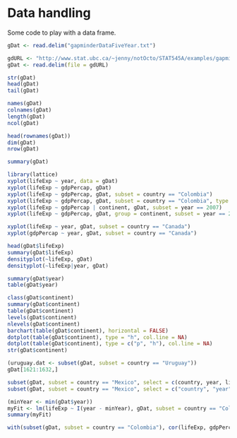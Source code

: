 Data handling
========================================================

Some code to play with a data frame.

```r
gDat <- read.delim("gapminderDataFiveYear.txt")

gdURL <- "http://www.stat.ubc.ca/~jenny/notOcto/STAT545A/examples/gapminder/data/gapminderDataFiveYear.txt"
gDat <- read.delim(file = gdURL)

str(gDat)
head(gDat)
tail(gDat)

names(gDat)
colnames(gDat)
length(gDat)
ncol(gDat)

head(rownames(gDat))
dim(gDat)
nrow(gDat)

summary(gDat)

library(lattice)
xyplot(lifeExp ~ year, data = gDat)
xyplot(lifeExp ~ gdpPercap, gDat)
xyplot(lifeExp ~ gdpPercap, gDat, subset = country == "Colombia")
xyplot(lifeExp ~ gdpPercap, gDat, subset = country == "Colombia", type = c("p", "r"))
xyplot(lifeExp ~ gdpPercap | continent, gDat, subset = year == 2007)
xyplot(lifeExp ~ gdpPercap, gDat, group = continent, subset = year == 2007, auto.key = TRUE)

xyplot(lifeExp ~ year, gDat, subset = country == "Canada")
xyplot(gdpPercap ~ year, gDat, subset = country == "Canada")

head(gDat$lifeExp)
summary(gDat$lifeExp)
densityplot(~lifeExp, gDat)
densityplot(~lifeExp|year, gDat)

summary(gDat$year)
table(gDat$year)

class(gDat$continent)
summary(gDat$continent)
table(gDat$continent)
levels(gDat$continent)
nlevels(gDat$continent)
barchart(table(gDat$continent), horizontal = FALSE)
dotplot(table(gDat$continent), type = "h", col.line = NA)
dotplot(table(gDat$continent), type = c("p", "h"), col.line = NA)
str(gDat$continent)

(uruguay.dat <- subset(gDat, subset = country == "Uruguay"))
gDat[1621:1632,]

subset(gDat, subset = country == "Mexico", select = c(country, year, lifeExp))
subset(gDat, subset = country == "Mexico", select = c("country", "year", "lifeExp"))

(minYear <- min(gDat$year))
myFit <- lm(lifeExp ~ I(year - minYear), gDat, subset = country == "Colombia")
summary(myFit)

with(subset(gDat, subset = country == "Colombia"), cor(lifeExp, gdpPercap))
```
